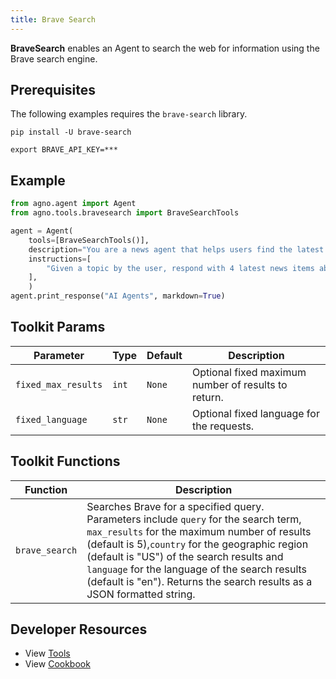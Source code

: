 ```yaml
---
title: Brave Search
---
```


**BraveSearch** enables an Agent to search the web for information using the Brave search engine.

## Prerequisites

The following examples requires the `brave-search` library.

```shell
pip install -U brave-search
```
```shell
export BRAVE_API_KEY=***
```

## Example


```python cookbook/tools/bravesearch_tools.py
from agno.agent import Agent
from agno.tools.bravesearch import BraveSearchTools

agent = Agent(
    tools=[BraveSearchTools()],
    description="You are a news agent that helps users find the latest news.",
    instructions=[
        "Given a topic by the user, respond with 4 latest news items about that topic."
    ],
    )
agent.print_response("AI Agents", markdown=True)

```

## Toolkit Params

| Parameter           | Type  | Default | Description                                         |
| ------------------- | ----- | ------- | --------------------------------------------------- |
| `fixed_max_results` | `int` | `None`  | Optional fixed maximum number of results to return. |
| `fixed_language`    | `str` | `None`  | Optional fixed language for the requests.           |


## Toolkit Functions

| Function        | Description                                                                                                                                                                                                                                                                            |
| --------------- | -------------------------------------------------------------------------------------------------------------------------------------------------------------------------------------------------------------------------------------------------------------------------------------- |
| `brave_search` | Searches Brave for a specified query. Parameters include `query` for the search term, `max_results` for the maximum number of results (default is 5),`country` for the geographic region (default is "US") of the search results and `language` for the language of the search results (default is "en"). Returns the search results as a JSON formatted string. |

## Developer Resources

- View [Tools](https://github.com/agno-agi/agno/blob/main/libs/agno/agno/tools/bravesearch.py)
- View [Cookbook](https://github.com/agno-agi/agno/tree/v2.0/cookbook/tools/bravesearch_tools.py)
